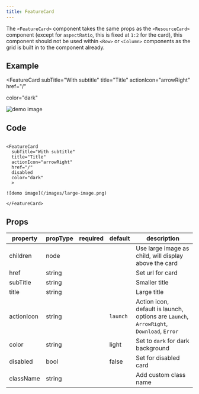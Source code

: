 ```yaml
---
title: FeatureCard
---
```



<PageDescription>

The `<FeatureCard>` component takes the same props as the `<ResourceCard>` component (except for `aspectRatio`, this is fixed at `1:2` for the card), this component should not be used within `<Row>` or `<Column>` components as the grid is built in to the component already.

</PageDescription>

## Example

<FeatureCard
  subTitle="With subtitle"
  title="Title"
  actionIcon="arrowRight"
  href="/"
  
  color="dark"
  >

![demo image](/images/large-image.png)

</FeatureCard>

## Code

```

<FeatureCard
  subTitle="With subtitle"
  title="Title"
  actionIcon="arrowRight"
  href="/"
  disabled
  color="dark"
  >

![demo image](/images/large-image.png)

</FeatureCard>

```

## Props

| property   | propType | required | default  | description                                                                             |
| ---------- | -------- | -------- | -------- | --------------------------------------------------------------------------------------- |
| children   | node     |          |          | Use large image as child, will display above the card                                   |
| href       | string   |          |          | Set url for card                                                                        |
| subTitle   | string   |          |          | Smaller title                                                                           |
| title      | string   |          |          | Large title                                                                             |
| actionIcon | string   |          | `launch` | Action icon, default is launch, options are `Launch`, `ArrowRight`, `Download`, `Error` |
| color      | string   |          | light    | Set to `dark` for dark background                                                       |
| disabled   | bool     |          | false    | Set for disabled card                                                                   |
| className  | string   |          |          | Add custom class name                                                                   |
